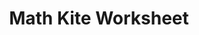 ---
title: "Math Kite Worksheet"
subtitle: ""
creator: ""
categories: ["art"]
featuredImage: "../src/assets/images/item/art/DSC02770.png"
views: ["../src/assets/images/item/art/DSC02770.png"]
nextItem: []
---